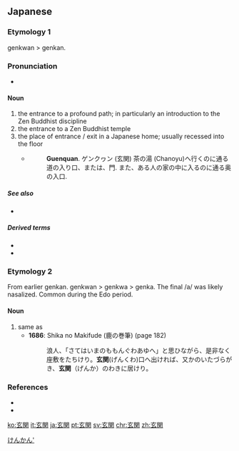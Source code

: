 ==Japanese==
{{ja-kanjitab|げん|かん|yomi=on}}
{{wikipedia|Genkan}}

===Etymology 1===
genkwan > genkan.

===Pronunciation===
* {{ja-pron|げんかん|y=o|acc=1|acc_ref=NHK}}

====Noun====
{{ja-noun|げんかん|hhira=げんくわん}}

# the entrance to a profound path; in particularly an introduction to the Zen Buddhist discipline
# the entrance to a Zen Buddhist temple
# the place of entrance / exit in a Japanese home; usually recessed into the floor
#* {{RQ:Nippo Jisho|296}}
#*: '''Guenquan'''. ゲンクヮン (玄関) 茶の湯 (Chanoyu)へ行くのに通る道の入り口、または、門. また、ある人の家の中に入るのに通る奥の入口.

=====See also=====
* {{ja-r|玄関|げんか}}

=====Derived terms=====
* {{ja-r|玄関帳|げんかんちょう}}
* {{ja-r|玄関番|げんかんばん}}

===Etymology 2===
From earlier genkan. genkwan > genkwa > genka. The final /a/ was likely nasalized. Common during the Edo period.

====Noun====
{{ja-noun|げんか|hhira=げんくわ}}

# same as {{m|ja|玄関|tr=genkan}}
#* '''1686''': Shika no Makifude (鹿の巻筆) (page 182)
#*: 浪人、「さてはいまのももんぐわあゆへ」と思ひながら、是非なく座敷をたちけり。'''玄関'''(げんくわ)口へ出ければ、又かのいたづらがき、'''玄関'''（げんか）のわきに居けり。

===References===
* {{R:Nippo Jisho}}
* {{cite-book
|last=Odaka
|first=Toshio
|title=Nihon Koten Bungaku Taikei 100: Edo Shōwashū
|publisher=[[w:Iwanami Shoten Publishing|Iwanami Shoten]]
|date=1966
|location=Tōkyō
|isbn=4-0006-0100-8}}
<references/>

[[Category:Japanese basic words|けんかん']]

[[ko:玄関]]
[[it:玄関]]
[[ja:玄関]]
[[pt:玄関]]
[[sv:玄関]]
[[chr:玄関]]
[[zh:玄関]]